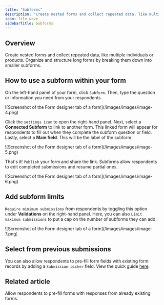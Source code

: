 ```yaml
---
title: "Subforms"
description: "Create nested forms and collect repeated data, like multiple individuals or products. Organize and structure long forms by breaking them down into smaller subforms."
icon: file-wave
sidebarTitle: Subforms
---
```


## Overview

Create nested forms and collect repeated data, like multiple individuals or products. Organize and structure long forms by breaking them down into smaller subforms.

## How to use a subform within your form

On the left-hand panel of your form, click `Subform`. Then, type the question or information you need from your respondents.

<Frame>
  ![Screenshot of the Form designer tab of a form](/images/images/image-4.png)
</Frame>

Click the `settings icon` to open the right-hand panel. Next, select a **Connected Subform** to link to another form. This linked form will appear for respondents to fill out when they complete the subform question or field. Lastly, select a **Main field**. This will be the label of the subform.

<Frame style={{ width: '288px', height: '498px' }}>
  ![Screenshot of the Form designer tab of a form](/images/images/image-5.png)
</Frame>

That's it! `Publish` your form and share the link. Subforms allow respondents to edit completed submissions and resume partial ones.

<Frame style={{ width: '528px', height: '468px' }}>
  ![Screenshot of the Form designer tab of a form](/images/images/image-6.png)
</Frame>

## Add subform limits

`Require minimum submissions` from respondents by toggling this option under **Validations** on the right-hand panel. Here, you can also `Limit maximum submissions` to put a cap on the number of subforms they can add.

<Frame style={{ width: '288px', height: '375px' }}>
  ![Screenshot of the Form designer tab of a form](/images/images/image-7.png)
</Frame>

## Select from previous submissions

You can also allow respondents to pre-fill form fields with existing form records by adding a `Submission picker` field. View the quick guide [here](/submission-picker).

## Related article

<CardGroup cols={3}>
  <Card title="Submission picker" icon="file-magnifying-glass" iconType="regular" color="#FFC738" href="/submission-picker">
    Allow respondents to pre-fill forms with responses  from already existing forms.
  </Card>
</CardGroup>
